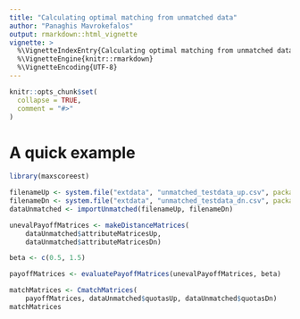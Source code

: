 ```yaml
---
title: "Calculating optimal matching from unmatched data"
author: "Panaghis Mavrokefalos"
output: rmarkdown::html_vignette
vignette: >
  %\VignetteIndexEntry{Calculating optimal matching from unmatched data}
  %\VignetteEngine{knitr::rmarkdown}
  %\VignetteEncoding{UTF-8}
---
```


```r
knitr::opts_chunk$set(
  collapse = TRUE,
  comment = "#>"
)
```

# A quick example

```r
library(maxscoreest)
```

```r
filenameUp <- system.file("extdata", "unmatched_testdata_up.csv", package = "maxscoreest")
filenameDn <- system.file("extdata", "unmatched_testdata_dn.csv", package = "maxscoreest")
dataUnmatched <- importUnmatched(filenameUp, filenameDn)
```

```r
unevalPayoffMatrices <- makeDistanceMatrices(
    dataUnmatched$attributeMatricesUp,
    dataUnmatched$attributeMatricesDn)
```

```r
beta <- c(0.5, 1.5)
```

```r
payoffMatrices <- evaluatePayoffMatrices(unevalPayoffMatrices, beta)
```

```r
matchMatrices <- CmatchMatrices(
    payoffMatrices, dataUnmatched$quotasUp, dataUnmatched$quotasDn)
matchMatrices
```
